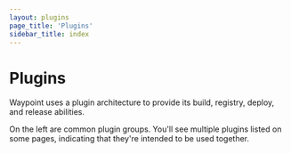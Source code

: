 ```yaml
---
layout: plugins
page_title: 'Plugins'
sidebar_title: index
---
```


# Plugins

Waypoint uses a plugin architecture to provide its build, registry, deploy, and release abilities.

On the left are common plugin groups. You'll see multiple plugins listed on some pages, indicating
that they're intended to be used together.

